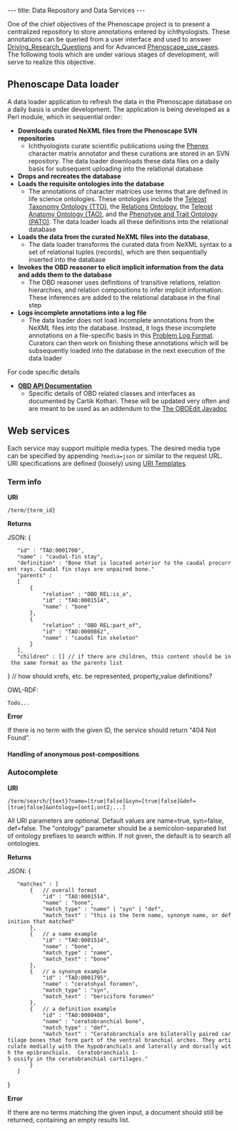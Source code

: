 ---
title: Data Repository and Data Services
---

One of the chief objectives of the Phenoscape project is to present a centralized repository to store annotations entered by ichthyologists. These annotations can be queried from a user interface and used to answer [[Driving_Research_Questions]] and for Advanced [[Phenoscape_use_cases]]. The following tools which are under various stages of development, will serve to realize this objective.

==Phenoscape Data loader==
A data loader application to refresh the data in the Phenoscape database on a daily basis is under development. The application is being developed as a Perl module, which in sequential order:
* '''Downloads curated NeXML files from the Phenoscape SVN repositories'''
** Ichthyologists curate scientific publications using the [[Phenex]] character matrix annotator and these curations are stored in an SVN repository. The data loader downloads these data files on a daily basis for subsequent uploading into the relational database
* '''Drops and recreates the database'''
* '''Loads the requisite ontologies into the database'''
** The annotations of character matrices use terms that are defined in life science ontologies. These ontologies include the [http://bioportal.bioontology.org/ontologies/38703 Teleost Taxonomy Ontology (TTO)], the [http://www.obofoundry.org/ro/ Relations Ontology],  the [https://www.nescent.org/phenoscape/Teleost_Anatomy_Ontology Teleost Anatomy Ontology (TAO)], and the [http://bioontology.org/wiki/index.php/PATO:Main_Page Phenotype and Trait Ontology (PATO)]. The data loader loads all these definitions into the relational database
* '''Loads the data from the curated NeXML files into the database''',
** The data loader transforms the curated data from NeXML syntax to a set of relational tuples (records), which are then sequentially inserted into the database
* '''Invokes the OBD reasoner to elicit implicit information from the data and adds them to the database'''
** The OBD reasoner uses definitions of transitive relations, relation hierarchies, and relation compositions to infer implicit information. These inferences are added to the relational database in the final step
* '''Logs incomplete annotations into a log file'''
** The data loader does not load incomplete annotations from the NeXML files into the database. Instead, it logs these incomplete annotations on a file-specific basis in this [[Problem Log Format]]. Curators can then work on finishing these annotations which will be subsequently loaded into the database in the next execution of the data loader


For code specific details
* '''[[OBD API Documentation]]'''
** Specific details of OBD related classes and interfaces as documented by Cartik Kothari. These will be updated very often and are meant to be used as an addendum to the [http://oboedit.org/?page=javadocs The OBOEdit Javadoc]

==Web services==
Each service may support multiple media types.  The desired media type can be specified by appending <code>?media=json</code> or similar to the request URL.  URI specifications are defined (loosely) using [http://bitworking.org/projects/URI-Templates/draft-gregorio-uritemplate-00.html URI Templates].
===Term info===
'''URI'''

 <BASE URI>/term/{term_id}

'''Returns'''

JSON:
<javascript>
{
    "id" : "TAO:0001700",
    "name" : "caudal-fin stay",
    "definition" : "Bone that is located anterior to the caudal procurrent rays. Caudal fin stays are unpaired bone."
    "parents" :
    [
        {
            "relation" : "OBO_REL:is_a",
            "id" : "TAO:0001514",
            "name" : "bone"
        },
        {
            "relation" : "OBO_REL:part_of",
            "id" : "TAO:0000862",
            "name" : "caudal fin skeleton"
        }
    ],
    "children" : [] // if there are children, this content should be in the same format as the parents list
}
// how should xrefs, etc. be represented, property_value definitions?
</javascript>

OWL-RDF:

 Todo...

'''Error'''

If there is no term with the given ID, the service should return "404 Not Found".

====Handling of anonymous post-compositions====

===Autocomplete===
'''URI'''

 <BASE URI>/term/search/{text}?name=[true|false]&syn=[true|false]&def=[true|false]&ontology=[ont1;ont2;...]

All URI parameters are optional.  Default values are name=true, syn=false, def=false.  The "ontology" parameter should be a semicolon-separated list of ontology prefixes to search within.  If not given, the default is to search all ontologies.

'''Returns'''

JSON:
<javascript>
{
    "matches" : [
        {   // overall format
            "id" : "TAO:0001514",
            "name" : "bone",
            "match_type" : "name" | "syn" | "def",
            "match_text" : "this is the term name, synonym name, or definition that matched"
        },
        {   // a name example
            "id" : "TAO:0001514",
            "name" : "bone",
            "match_type" : "name",
            "match_text" : "bone"
        },
        {   // a synonym example
            "id" : "TAO:0001795",
            "name" : "ceratohyal foramen",
            "match_type" : "syn",
            "match_text" : "bericiform foramen"
        },
        {   // a definition example
            "id" : "TAO:0000488",
            "name" : "ceratobranchial bone",
            "match_type" : "def",
            "match_text" : "Ceratobranchials are bilaterally paired cartilage bones that form part of the ventral branchial arches. They articulate medially with the hypobranchials and laterally and dorsally with the epibranchials.  Ceratobranchials 1-5 ossify in the ceratobranchial cartilages."
        }
    ]
}
</javascript>

'''Error'''

If there are no terms matching the given input, a document should still be returned, containing an empty results list.